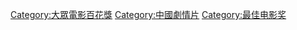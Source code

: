 [[Category:大眾電影百花獎|Category:大眾電影百花獎]]
[[Category:中國劇情片|Category:中國劇情片]]
[[Category:最佳电影奖|Category:最佳电影奖]]